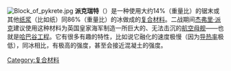 [[File:Block_of_pykrete.jpg|thumb]]
'''派克瑞特'''（{{lang-en|Pykrete}}）是一种使用大约14%（重量比）的锯末或其他[[纸浆|纸浆]]（比如纸）同86%（重量比）的冰做成的[[复合材料|复合材料]]。二战期间[[杰弗里·派克|杰弗里·派克]]建议使用这种材料为英国皇家海军制造一所巨大的、无法击沉的[[航空母舰|航空母舰]]——也就是[[哈巴谷工程|哈巴谷工程]]。它有很多有趣的特性，比如说它融化的速度极慢（因为[[导热率|导热率]]极低），同冰相比，有极高的强度，甚至会接近混凝土的强度。 



{{stub}}
[[Category:复合材料|Category:复合材料]]